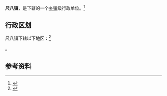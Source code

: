 {{中国乡级行政区|42/10/23/113/000}}

'''尺八镇'''，是{{PRC admin/fullname|42/10/23/113/000|3}}下辖的一个[[乡镇|乡镇]]级行政单位。<ref>{{PRC admin/ref sgc|{{PRC admin/parent|42/10/23/113/000}}}}</ref>

== 行政区划 ==

尺八镇下辖以下地区：<ref>{{PRC admin/ref sgc|42/10/23/113/000}}</ref>

{{PRC admin/children|42/10/23/113/000}}。

== 参考资料 ==

{{reflist}}

{{行政区划小作品}}
{{PRC admin/navcat|42/10/23/113/000}}